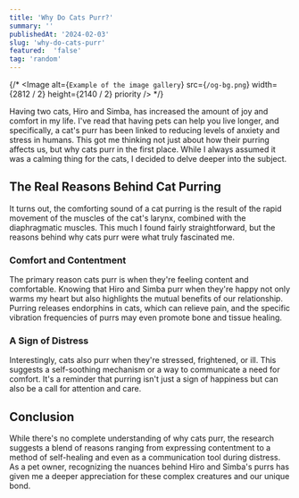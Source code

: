```yaml
---
title: 'Why Do Cats Purr?'
summary: ''
publishedAt: '2024-02-03'
slug: 'why-do-cats-purr'
featured:  'false'
tag: 'random'
---
```


{/* <Image
  alt={`Example of the image gallery`}
  src={`/og-bg.png`}
  width={2812 / 2}
  height={2140 / 2}
  priority
/> */}

Having two cats, Hiro and Simba, has increased the amount of joy and comfort in my life. I've read that having pets can help you live longer, and specifically, a cat's purr has been linked to reducing levels of anxiety and stress in humans. This got me thinking not just about how their purring affects us, but why cats purr in the first place. While I always assumed it was a calming thing for the cats, I decided to delve deeper into the subject.

## The Real Reasons Behind Cat Purring

It turns out, the comforting sound of a cat purring is the result of the rapid movement of the muscles of the cat's larynx, combined with the diaphragmatic muscles. This much I found fairly straightforward, but the reasons behind why cats purr were what truly fascinated me.

### Comfort and Contentment

The primary reason cats purr is when they're feeling content and comfortable. Knowing that Hiro and Simba purr when they're happy not only warms my heart but also highlights the mutual benefits of our relationship. Purring releases endorphins in cats, which can relieve pain, and the specific vibration frequencies of purrs may even promote bone and tissue healing.

### A Sign of Distress

Interestingly, cats also purr when they're stressed, frightened, or ill. This suggests a self-soothing mechanism or a way to communicate a need for comfort. It's a reminder that purring isn't just a sign of happiness but can also be a call for attention and care.

## Conclusion

While there's no complete understanding of why cats purr, the research suggests a blend of reasons ranging from expressing contentment to a method of self-healing and even as a communication tool during distress. As a pet owner, recognizing the nuances behind Hiro and Simba's purrs has given me a deeper appreciation for these complex creatures and our unique bond.
